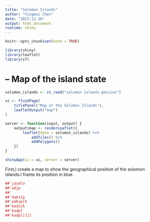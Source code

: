 ```yaml
---
title: "Solomon Islands"
author: "Yingmai Chen"
date: "2023-12-16"
output: html_document
runtime: shiny
---
```


```r
knitr::opts_chunk$set(echo = TRUE)
```

```r
library(shiny)
library(leaflet)
library(sf)

```

# – Map of the island state
```r
solomon_islands <- st_read("solomon islands.geojson")
```

```r
ui <- fluidPage(
    titlePanel("Map of the Solomon Islands"),
    leafletOutput("map")
)

server <- function(input, output) {
    output$map <- renderLeaflet({
        leaflet(data = solomon_islands) %>%
            addTiles() %>%
            addPolygons()
    })
}

shinyApp(ui = ui, server = server)
```
First,I create a map to show the geographical position of the solomon islands.I frame its position in blue.

```r
##'jasd[a
##'adjp
##'
##'daks[p
##'adksp[k
##'kads[k
##'kadp[
##'kadp]]]]]
```


